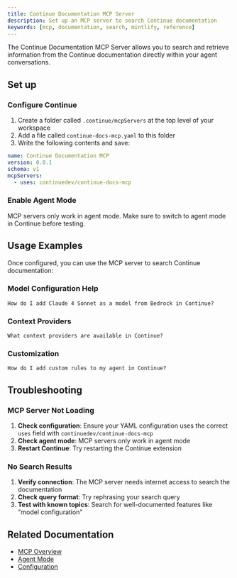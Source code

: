 ```yaml
---
title: Continue Documentation MCP Server
description: Set up an MCP server to search Continue documentation
keywords: [mcp, documentation, search, mintlify, reference]
---
```


The Continue Documentation MCP Server allows you to search and retrieve information from the Continue documentation directly within your agent conversations.

## Set up

### Configure Continue

1. Create a folder called `.continue/mcpServers` at the top level of your workspace
2. Add a file called `continue-docs-mcp.yaml` to this folder
3. Write the following contents and save:

```yaml title=".continue/mcpServers/continue-docs-mcp.yaml"
name: Continue Documentation MCP
version: 0.0.1
schema: v1
mcpServers:
  - uses: continuedev/continue-docs-mcp
```

### Enable Agent Mode

MCP servers only work in agent mode. Make sure to switch to agent mode in Continue before testing.

## Usage Examples

Once configured, you can use the MCP server to search Continue documentation:

### Model Configuration Help

```
How do I add Claude 4 Sonnet as a model from Bedrock in Continue?
```

### Context Providers

```
What context providers are available in Continue?
```

### Customization

```
How do I add custom rules to my agent in Continue?
```

## Troubleshooting

### MCP Server Not Loading

1. **Check configuration**: Ensure your YAML configuration uses the correct `uses` field with `continuedev/continue-docs-mcp`
2. **Check agent mode**: MCP servers only work in agent mode
3. **Restart Continue**: Try restarting the Continue extension

### No Search Results

1. **Verify connection**: The MCP server needs internet access to search the documentation
2. **Check query format**: Try rephrasing your search query
3. **Test with known topics**: Search for well-documented features like "model configuration"

## Related Documentation

- [MCP Overview](/customize/deep-dives/mcp)
- [Agent Mode](/features/agent/quick-start)
- [Configuration](/customize/overview)
